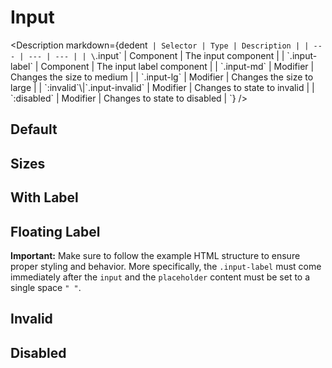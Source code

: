
<Meta of={InputStories} />

# Input

<Description
  markdown={dedent`
  | Selector | Type | Description |
  | --- | --- | --- |
  | \`.input\` | Component | The input component |
  | \`.input-label\` | Component | The input label component |
  | \`.input-md\` | Modifier | Changes the size to medium |
  | \`.input-lg\` | Modifier | Changes the size to large |
  | \`:invalid\`\\|\`.input-invalid\` | Modifier | Changes to state to invalid |
  | \`:disabled\` | Modifier | Changes to state to disabled |
`}
/>

## Default

<Canvas of={InputStories.Default} />

## Sizes

<Canvas of={InputStories.Sizes} />

## With Label

<Canvas of={InputStories.WithLabel} />

## Floating Label

**Important:** Make sure to follow the example HTML structure to ensure proper styling and behavior. More specifically, the `.input-label` must come immediately after the `input` and the `placeholder` content must be set to a single space `" "`.

<Canvas of={InputStories.FloatingLabel} />

## Invalid

<Canvas of={InputStories.Invalid} />

## Disabled

<Canvas of={InputStories.Disabled} />
